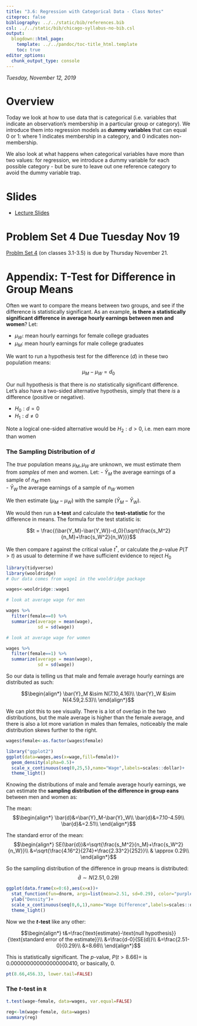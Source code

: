 ```yaml
---
title: "3.6: Regression with Categorical Data - Class Notes"
citeproc: false
bibliography: ../../static/bib/references.bib
csl: ../../static/bib/chicago-syllabus-no-bib.csl
output:
  blogdown::html_page:
    template: ../../pandoc/toc-title_html.template
    toc: true
editor_options: 
  chunk_output_type: console
---
```


*Tuesday, November 12, 2019*

# Overview

Today we look at how to use data that is categorical (i.e. variables that indicate an observation's membership in a particular group or category). We introduce them into regression models as **dummy variables** that can equal 0 or 1: where 1 indicates membership in a category, and 0 indicates non-membership.

We also look at what happens when categorical variables have more than two values: for regression, we introduce a dummy variable for each possible category - but be sure to leave out one reference category to avoid the dummy variable trap.

# Slides

- [<i class="fas fa-external-link-square-alt"></i> Lecture Slides](/slides/18-slides.html)

# Problem Set 4 Due Tuesday Nov 19

[Problm Set 4](/assignment/04-problem-set) (on classes 3.1-3.5) is due by Thursday November 21.

# Appendix: T-Test for Difference in Group Means

Often we want to compare the means between two groups, and see if the difference is statistically significant. As an example, **is there a statistically significant difference in average hourly earnings between men and women**? Let:

- $\mu_W$: mean hourly earnings for female college graduates
- $\mu_M$: mean hourly earnings for male college graduates

We want to run a hypothesis test for the difference $(d)$ in these two population means: 
$$\mu_M-\mu_W=d_0$$

Our null hypothesis is that there is *no* statistically significant difference. Let's also have a two-sided alternative hypothesis, simply that there *is* a difference (positive or negative). 

- $H_0: d=0$
- $H_1: d \neq 0$

Note a logical one-sided alternative would be $H_2: d > 0$, i.e. men earn more than women

### The Sampling Distribution of $d$

The *true* population means $\mu_M, \mu_W$ are unknown, we must estimate them from *samples* of men and women. Let:
- $\bar{Y}_M$ the average earnings of a sample of $n_M$ men  
- $\bar{Y}_W$ the average earnings of a sample of $n_W$ women 

We then estimate $(\mu_M-\mu_W)$ with the sample $(\bar{Y}_M-\bar{Y}_W)$. 

We would then run a **t-test** and calculate the **test-statistic** for the difference in means. The formula for the test statistic is:

$$t = \frac{(\bar{Y_M}-\bar{Y_W})-d_0}{\sqrt{\frac{s_M^2}{n_M}+\frac{s_W^2}{n_W}}}$$

We then compare $t$ against the critical value $t^*$, or calculate the $p$-value $P(T>t)$ as usual to determine if we have sufficient evidence to reject $H_0$

```r
library(tidyverse)
library(wooldridge)
# Our data comes from wage1 in the wooldridge package

wages<-wooldridge::wage1

# look at average wage for men

wages %>%
  filter(female==0) %>%
  summarize(average = mean(wage),
            sd = sd(wage))

# look at average wage for women

wages %>%
  filter(female==1) %>%
  summarize(average = mean(wage),
            sd = sd(wage))

```

So our data is telling us that male and female average hourly earnings are distributed as such:

$$\begin{align*}
\bar{Y}_M &\sim N(7.10,4.16)\\
\bar{Y}_W &\sim N(4.59,2.53)\\
\end{align*}$$

We can plot this to see visually. There is a lot of overlap in the two distributions, but the male average is higher than the female average, and there is also a lot more variation in males than females, noticeably the male distribution skews further to the right. 

```r
wages$female<-as.factor(wages$female)

library("ggplot2")
ggplot(data=wages,aes(x=wage,fill=female))+
  geom_density(alpha=0.5)+
  scale_x_continuous(seq(0,25,5),name="Wage",labels=scales::dollar)+
  theme_light()
```

Knowing the distributions of male and female average hourly earnings, we can estimate the **sampling distribution of the difference in group eans** between men and women as: 

The mean: 
$$\begin{align*}
\bar{d}&=\bar{Y}_M-\bar{Y}_W\\
\bar{d}&=7.10-4.59\\
\bar{d}&=2.51\\
\end{align*}$$

The standard error of the mean:
$$\begin{align*}
SE(\bar{d})&=\sqrt{\frac{s_M^2}{n_M}+\frac{s_W^2}{n_W}}\\
&=\sqrt{\frac{4.16^2}{274}+\frac{2.33^2}{252}}\\
& \approx 0.29\\
\end{align*}$$

So the sampling distribution of the difference in group means is distributed:
$$\bar{d} \sim N(2.51,0.29)$$

```r
ggplot(data.frame(x=0:6),aes(x=x))+
  stat_function(fun=dnorm, args=list(mean=2.51, sd=0.29), color="purple")+
  ylab("Density")+
  scale_x_continuous(seq(0,6,1),name="Wage Difference",labels=scales::dollar)+
  theme_light()
```


Now we the **$t$-test** like any other: 

$$\begin{align*}
t&=\frac{\text{estimate}-\text{null hypothesis}}{\text{standard error of the estimate}}\\
&=\frac{d-0}{SE(d)}\\
&=\frac{2.51-0}{0.29}\\
&=8.66\\
\end{align*}$$

This is statistically significant. The $p$-value, $P(t>8.66)=$ is 0.000000000000000000410, or basically, 0. 


```r
pt(8.66,456.33, lower.tail=FALSE)
```

### The $t$-test in `R`

```r
t.test(wage~female, data=wages, var.equal=FALSE)
```

```r
reg<-lm(wage~female, data=wages)
summary(reg)
```
